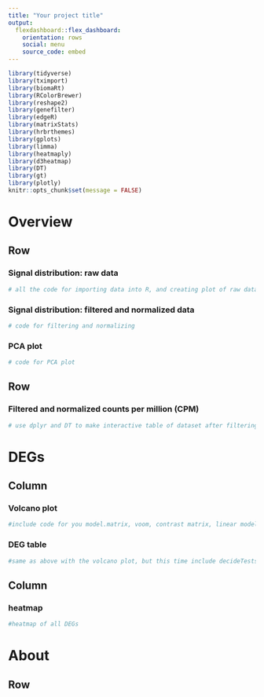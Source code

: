 ```yaml
---
title: "Your project title"
output: 
  flexdashboard::flex_dashboard:
    orientation: rows
    social: menu
    source_code: embed
---
```


```r
library(tidyverse)
library(tximport)
library(biomaRt)
library(RColorBrewer) 
library(reshape2) 
library(genefilter)
library(edgeR) 
library(matrixStats)
library(hrbrthemes)
library(gplots) 
library(limma)
library(heatmaply)
library(d3heatmap)
library(DT)
library(gt)
library(plotly)
knitr::opts_chunk$set(message = FALSE)
```

Overview {data-orientation=rows}
===================================== 

Row {data-height=400}
------------------------------------------------------------------------------

### Signal distribution: raw data

```r
# all the code for importing data into R, and creating plot of raw data
```

### Signal distribution: filtered and normalized data

```r
# code for filtering and normalizing
```

### PCA plot

```r
# code for PCA plot
```

Row {data-height=400}
------------------------------------------------------------------------------

### Filtered and normalized counts per million (CPM)

```r
# use dplyr and DT to make interactive table of dataset after filtering and normalizing
```

DEGs {data-orientation=columns}
===================================== 

Column {.tabset data-width=500}
------------------------------------------------------------------------------

### Volcano plot

```r
#include code for you model.matrix, voom, contrast matrix, linear model, topTable and volcano plot
```


### DEG table

```r
#same as above with the volcano plot, but this time include decideTests and a DT table of the results
```

Column {data-width=500}
------------------------------------------------------------------------------

### heatmap

```r
#heatmap of all DEGs
```

About {data-orientation=rows}
===================================== 

Row {data-height=1000}
------------------------------------------------------------------------------
